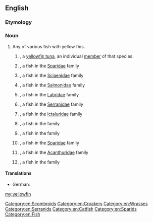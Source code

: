 ==English==
{{rfi}}
{{wikipedia}}
{{wikispecies}}
===Etymology===
{{compound|yellow|fin|lang=en}}

===Noun===
{{en-noun|yellowfin|yellowfins}}

# Any of various fish with yellow fins.
## {{context|countable|lang=en}} {{taxlink|Thunnus albacares|species|noshow=1}}, a [[yellowfin tuna]], an individual [[member]] of that species.
## {{vern|yellowfin bream|pedia=1}}, a fish in the [[Sparidae]] family
## {{vern|yellowfin croaker|pedia=1}}, a fish in the [[Sciaenidae]] family
## {{vern|yellowfin cutthroat trout|pedia=1}}, a fish in the [[Salmonidae]] family
## {{vern|yellow fin fairy wrasse|pedia=1}}, a fish in the [[Labridae]] family
## {{vern|yellowfin grouper|pedia=1}}, a fish in the [[Serranidae]] family
## {{vern|yellowfin madtom|pedia=1}}, a fish in the [[Ictaluridae]] family
## {{vern|yellow-fin perchlet|pedia=1}}, a fish in the ''{{taxlink|Ambassidae|family|noshow=1}}'' family
## {{vern|yellowfin pike|pedia=1}}, a fish in the ''{{taxlink|Dinolestidae|family|noshow=1}}'' family
## {{vern|yellowfin seabream|pedia=1}}, a fish in the [[Sparidae]] family
## {{vern|yellowfin surgeon|pedia=1}}, a fish in the [[Acanthuridae]] family
## {{vern|yellowfin whiting|pedia=1}}, a fish in the ''{{taxlink|Sillaginidae|family|noshow=1}}'' family

====Translations====
{{trans-top|any fish with a yellow fin}}
{{trans-mid}}
{{trans-bottom}}
{{trans-top|A yellowfin tuna, an individual member of that species}}
* German: {{t-check|de|Gelbflossenthunfisch|m}}
{{trans-mid}}
{{trans-bottom}}

[[Category:en:Scombroids]]
[[Category:en:Croakers]]
[[Category:en:Wrasses]]
[[Category:en:Serranids]]
[[Category:en:Catfish]]
[[Category:en:Sparids]]
[[Category:en:Fish]]

[[my:yellowfin]]
